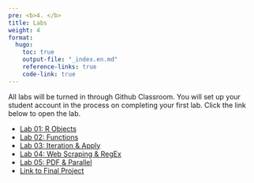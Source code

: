 ```yaml
---
pre: <b>4. </b>
title: Labs
weight: 4
format:
  hugo:
    toc: true
    output-file: "_index.en.md"
    reference-links: true
    code-link: true
---
```


All labs will be turned in through Github Classroom. You will set up your student account in the process on completing your first lab. Click the link below to open the lab.

* [Lab 01: R Objects](/Adv-R-Reader/labs/lab1-objects.html)
* [Lab 02: Functions](/Adv-R-Reader/labs/lab2-functions.html)
* [Lab 03: Iteration & Apply](/Adv-R-Reader/labs/lab3-iteration-apply.html)
* [Lab 04: Web Scraping & RegEx](/Adv-R-Reader/labs/lab4-web-scraping-regex.html)
* [Lab 05: PDF & Parallel](/Adv-R-Reader/labs/lab5-PDF-Parallel.html)
* [Link to Final Project](https://moodle.smith.edu/mod/url/view.php?id=1029245)